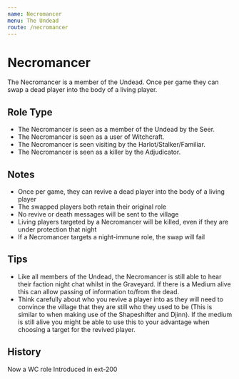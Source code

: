 ```yaml
---
name: Necromancer
menu: The Undead
route: /necromancer
---
```



# Necromancer

The Necromancer is a member of the Undead. Once per game they can swap a dead player into the body of a living player.

## Role Type

- The Necromancer is seen as a member of the Undead by the Seer.
- The Necromancer is seen as a user of Witchcraft.
- The Necromancer is seen visiting by the Harlot/Stalker/Familiar.
- The Necromancer is seen as a killer by the Adjudicator.

## Notes

- Once per game, they can revive a dead player into the body of a living player
- The swapped players both retain their original role
- No revive or death messages will be sent to the village
- Living players targeted by a Necromancer will be killed, even if they are under protection that night
- If a Necromancer targets a night-immune role, the swap will fail

## Tips

- Like all members of the Undead, the Necromancer is still able to hear their faction night chat whilst in the Graveyard. If there is a Medium alive this can allow passing of information to/from the dead.
- Think carefully about who you revive a player into as they will need to convince the village that they are still who they used to be (This is similar to when making use of the Shapeshifter and Djinn). If the medium is still alive you might be able to use this to your advantage when choosing a target for the revived player.

## History

<Timeline lineColor="white">
  <Event interval="2018-07-17">Now a WC role</Event>
  <Event interval="2018-01-01">Introduced in ext-200</Event>
</Timeline>
